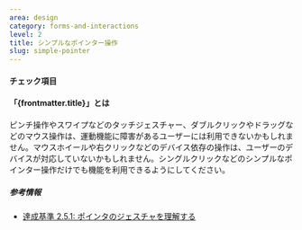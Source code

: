 ```yaml
---
area: design
category: forms-and-interactions
level: 2
title: シンプルなポインター操作
slug: simple-pointer
---
```



#### チェック項目

<Checkpoint title="タッチジェスチャー・ドラッグ・マウスホイール・右クリックで操作する機能は、シンプルなポインター操作だけでも利用できるようにする" />

#### 「{frontmatter.title}」とは

<Level level={frontmatter.level} />

ピンチ操作やスワイプなどのタッチジェスチャー、ダブルクリックやドラッグなどのマウス操作は、運動機能に障害があるユーザーには利用できないかもしれません。マウスホイールや右クリックなどのデバイス依存の操作は、ユーザーのデバイスが対応していないかもしれません。シングルクリックなどのシンプルなポインター操作だけでも機能を利用できるようにしてください。

##### 参考情報

- [達成基準 2.5.1: ポインタのジェスチャを理解する](https://waic.jp/translations/WCAG21/Understanding/pointer-gestures.html)
